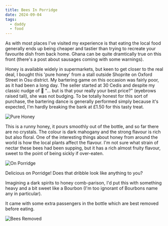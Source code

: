 ```yaml
---
title: Bees In Porridge
date: 2024-09-04
tags:
  - daddy
  - food
---
```


As with most places I've visited my experience is that eating the local food generally ends up being cheaper and tastier than trying to recreate your favourite dish from back home. Ghana can be quite dramtically true on this front (there's a post about sausages coming with some warnings). 

Honey is available widely in supermarkets, but keen to get closer to the real deal, I bought this 'pure honey' from a stall outside Shoprite on Oxford Street in Osu district. My bartering game on this occasion was fairly poor, as it had been a long day. The seller started at 30 Cedis and despite my classic nudge of 🤨 "... but is that your really your best price?" (eyebrows raised tall), she was not budging. To be totally honest for this sort of purchase, the bartering dance is generally performed simply because it's expected, I'm hardly breaking the bank at £1.50 for this tasty treat.

![Pure Honey](./pure_honey_bottles.jpeg)

This is a runny honey, it pours smoothly out of the bottle, and so far there are no crystals. The colour is dark mahogany and the strong flavour is rich but also floral. One of the interesting things about honey from around the world is how the local plants affect the flavour. I'm not sure what strain of nectar these bees had been supping, but it has a rich almost fruity flavour, sweet to the point of being sickly if over-eaten.

![On Porridge](./IMG_2094.jpeg)

Delicious on Porridge! Does that dribble look like anything to you?

Imagining a dark spirits to honey comb-parison, I'd put this with something heavy and a bit sweet like a Bourbon (I'm too ignorant of Bourbons name any in particular).

It came with some extra passengers in the bottle which are best removed before eating.

![Bees Removed](./bees_removed.jpeg)

